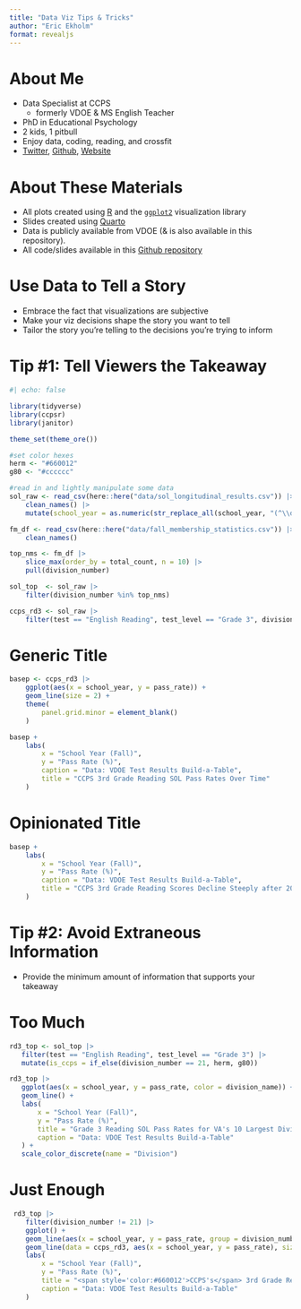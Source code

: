 ```yaml
---
title: "Data Viz Tips & Tricks"
author: "Eric Ekholm"
format: revealjs
---
```


# About Me

- Data Specialist at CCPS
    - formerly VDOE & MS English Teacher
- PhD in Educational Psychology
- 2 kids, 1 pitbull
- Enjoy data, coding, reading, and crossfit
- [Twitter](https://twitter.com/ekholm_e), [Github](https://github.com/ekholme), [Website](https://www.ericekholm.com)

# About These Materials

- All plots created using [R](https://www.r-project.org/) and the [`ggplot2`](https://ggplot2.tidyverse.org/) visualization library
- Slides created using [Quarto](https://quarto.org/)
- Data is publicly available from VDOE (& is also available in this repository).
- All code/slides available in this [Github repository](https://github.com/ekholme/data_viz_tips)

# Use Data to Tell a Story

- Embrace the fact that visualizations are subjective
- Make your viz decisions shape the story you want to tell
- Tailor the story you're telling to the decisions you're trying to inform

# Tip #1: Tell Viewers the Takeaway

```r
#| echo: false

library(tidyverse)
library(ccpsr)
library(janitor)

theme_set(theme_ore())

#set color hexes
herm <- "#660012"
g80 <- "#cccccc"

#read in and lightly manipulate some data
sol_raw <- read_csv(here::here("data/sol_longitudinal_results.csv")) |>
    clean_names() |>
    mutate(school_year = as.numeric(str_replace_all(school_year, "(^\\d{4}).*", "\\1")))

fm_df <- read_csv(here::here("data/fall_membership_statistics.csv")) |>
    clean_names()

top_nms <- fm_df |>
    slice_max(order_by = total_count, n = 10) |>
    pull(division_number)

sol_top  <- sol_raw |>
    filter(division_number %in% top_nms)

ccps_rd3 <- sol_raw |>
    filter(test == "English Reading", test_level == "Grade 3", division_number == 21)


```

# Generic Title

```r
basep <- ccps_rd3 |>
    ggplot(aes(x = school_year, y = pass_rate)) +
    geom_line(size = 2) +
    theme(
        panel.grid.minor = element_blank()
    )

basep +
    labs(
        x = "School Year (Fall)",
        y = "Pass Rate (%)",
        caption = "Data: VDOE Test Results Build-a-Table",
        title = "CCPS 3rd Grade Reading SOL Pass Rates Over Time"
    )
```

# Opinionated Title

```r
basep +
    labs(
        x = "School Year (Fall)",
        y = "Pass Rate (%)",
        caption = "Data: VDOE Test Results Build-a-Table",
        title = "CCPS 3rd Grade Reading Scores Decline Steeply after 2015"
    )
```

# Tip #2: Avoid Extraneous Information

 - Provide the minimum amount of information that supports your takeaway

# Too Much

 ```r
 rd3_top <- sol_top |>
    filter(test == "English Reading", test_level == "Grade 3") |>
    mutate(is_ccps = if_else(division_number == 21, herm, g80))

 rd3_top |>
    ggplot(aes(x = school_year, y = pass_rate, color = division_name)) +
    geom_line() +
    labs(
        x = "School Year (Fall)",
        y = "Pass Rate (%)",
        title = "Grade 3 Reading SOL Pass Rates for VA's 10 Largest Divisions",
        caption = "Data: VDOE Test Results Build-a-Table"
    ) +
    scale_color_discrete(name = "Division")

 ```

# Just Enough

```r
 rd3_top |>
    filter(division_number != 21) |>
    ggplot() +
    geom_line(aes(x = school_year, y = pass_rate, group = division_number), color = g80, size = 1) +
    geom_line(data = ccps_rd3, aes(x = school_year, y = pass_rate), size = 2, color = herm) +
    labs(
        x = "School Year (Fall)",
        y = "Pass Rate (%)",
        title = "<span style='color:#660012'>CCPS's</span> 3rd Grade Reading Trends Largely Mirrored those of Other Large Divisions<br>in VA",
        caption = "Data: VDOE Test Results Build-a-Table"
    )

```
